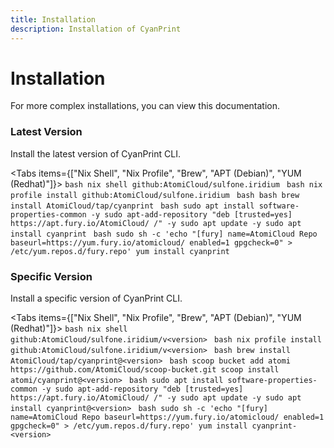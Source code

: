 ```yaml
---
title: Installation
description: Installation of CyanPrint
---
```



# Installation

For more complex installations, you can view this documentation.


### Latest Version

Install the latest version of CyanPrint CLI.

<Tabs items={["Nix Shell", "Nix Profile", "Brew", "APT (Debian)", "YUM (Redhat)"]}>
  <Tab id="nix-shell" value="Nix Shell">
    ```bash
    nix shell github:AtomiCloud/sulfone.iridium
    ```
  </Tab>
  <Tab id="nix-profile" value="Nix Profile">
    ```bash
    nix profile install github:AtomiCloud/sulfone.iridium
    ```
  </Tab>
  <Tab id="brew" value="Brew">
    ```bash
    bash brew install AtomiCloud/tap/cyanprint
    ```
  </Tab>
  <Tab id="apt" value="APT (Debian)">
    ```bash
    sudo apt install software-properties-common -y sudo
    apt-add-repository "deb [trusted=yes] https://apt.fury.io/AtomiCloud/ /" -y
    sudo apt update -y
    sudo apt install cyanprint
    ```
  </Tab>
  <Tab id="yum" value="YUM (Redhat)">
    ```bash
    sudo sh -c 'echo "[fury]
    name=AtomiCloud Repo
    baseurl=https://yum.fury.io/atomicloud/
    enabled=1
    gpgcheck=0" > /etc/yum.repos.d/fury.repo'
    yum install cyanprint
    ```
  </Tab>
</Tabs>

### Specific Version

Install a specific version of CyanPrint CLI.

<Tabs items={["Nix Shell", "Nix Profile", "Brew", "APT (Debian)", "YUM (Redhat)"]}>
  <Tab id="nix-shell" value="Nix Shell">
    ```bash
    nix shell github:AtomiCloud/sulfone.iridium/v<version>
    ```
  </Tab>
  <Tab id="nix-profile" value="Nix Profile">
      ```bash
      nix profile install github:AtomiCloud/sulfone.iridium/v<version>
      ```
  </Tab>
  <Tab id="brew" value="Brew">
    ```bash
    brew install AtomiCloud/tap/cyanprint@<version>
    ```
  </Tab>
  <Tab id="scoop" value="Scoop">
      ```bash
      scoop bucket add atomi https://github.com/AtomiCloud/scoop-bucket.git
      scoop install atomi/cyanprint@<version>
      ```
  </Tab>
  <Tab id="apt" value="APT (Debian)">
    ```bash
    sudo apt install software-properties-common -y
    sudo apt-add-repository "deb [trusted=yes] https://apt.fury.io/AtomiCloud/ /" -y
    sudo apt update -y
    sudo apt install cyanprint@<version>
    ```
  </Tab>
  <Tab id="yum" value="YUM (Redhat)">
    ```bash
    sudo sh -c 'echo "[fury]
    name=AtomiCloud Repo
    baseurl=https://yum.fury.io/atomicloud/
    enabled=1
    gpgcheck=0" > /etc/yum.repos.d/fury.repo'
    yum install cyanprint-<version>
    ```
  </Tab>
</Tabs>
